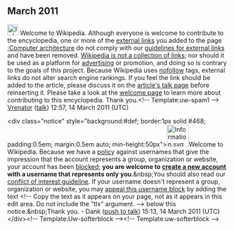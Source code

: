 <article id="31180087" title=User talk:Phonedigs>
	<talkpage id="31180087" title="User talk:Phonedigs">
== March 2011 ==
[[Image:Information.svg|25px|alt=|link=]] Welcome to Wikipedia. Although everyone is welcome to contribute to the encyclopedia, one or more of the [[Wikipedia:External links|external links]] you added to the page [[:Computer architecture]] do not comply with our [[Wikipedia:External links|guidelines for external links]] and have been removed. [[Wikipedia:What Wikipedia is not#LINK|Wikipedia is not a collection of links]]; nor should it be used as a platform for [[Wikipedia:Spam|advertising]] or promotion, and doing so is contrary to the goals of this project. Because Wikipedia uses [[nofollow]] tags, external links do not alter search engine rankings. If you feel the link should be added to the article, please discuss it on the [[Talk:Computer architecture|article's talk page]] before reinserting it. Please take a look at the [[Wikipedia:Welcome|welcome page]] to learn more about contributing to this encyclopedia. Thank you.[[Category:User talk pages with Uw-spam1 notices|{{PAGENAME}}]]&lt;!-- Template:uw-spam1 --&gt; [[User:Vrenator|Vrenator]] ([[User talk:Vrenator|talk]]) 12:57, 14 March 2011 (UTC)

&lt;div class=&quot;notice&quot; style=&quot;background:#def; border:1px solid #468; padding:0.5em; margin:0.5em auto; min-height:50px&quot;&gt;[[File:Information.svg|left|50px|alt=|link=]]Welcome to Wikipedia. Because we have a [[Wikipedia:ORGNAME|policy]] against usernames that give the impression that the account represents a group, organization or website, your account has been [[Wikipedia:Blocking policy|blocked]]; '''you are welcome to [[Special:Userlogin/signup|create a new account]] with a username that represents only you'''.&amp;nbsp;You should also read our [[Wikipedia:Conflict of interest|conflict of interest guideline]]. If your username doesn't represent a group, organization or website, you may [[Wikipedia:Appealing a block|appeal this username block]] by adding the text &lt;!-- Copy the text as it appears on your page, not as it appears in this edit area. Do not include the &quot;tlx&quot; argument. --&gt;{{tlx|unblock|2=reason=''Your reason here &amp;#126;&amp;#126;&amp;#126;&amp;#126;''}} below this notice.&amp;nbsp;Thank you. - Dank ([[User talk:Dank|push to talk]]) 15:13, 14 March 2011 (UTC)&lt;/div&gt;&lt;!-- Template:Uw-softerblock --&gt;[[Category:Wikipedians who are indefinitely blocked for promotional user names|{{PAGENAME}}]]{{z15}}&lt;!-- Template:uw-softerblock --&gt;
	</talkpage>
</article>
